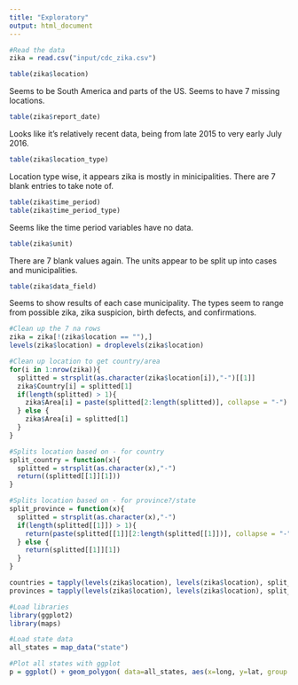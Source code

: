 ```yaml
---
title: "Exploratory"
output: html_document
---
```


```r
#Read the data
zika = read.csv("input/cdc_zika.csv")
```

```r
table(zika$location)
```
Seems to be South America and parts of the US. Seems to have 7 missing locations.

```r
table(zika$report_date)
```

Looks like it's relatively recent data, being from late 2015 to very early July 2016. 

```r
table(zika$location_type)
```
Location type wise, it appears zika is mostly in minicipalities. There are 7 blank entries to take note of.

```r
table(zika$time_period)
table(zika$time_period_type)
```
Seems like the time period variables have no data.

```r
table(zika$unit)
```
There are 7 blank values again. The units appear to be split up into cases and municipalities.

```r
table(zika$data_field)
```

Seems to show results of each case municipality. The types seem to range from possible zika, zika suspicion, birth defects, and confirmations.

```r
#Clean up the 7 na rows
zika = zika[!(zika$location == ""),]
levels(zika$location) = droplevels(zika$location)
```

```r
#Clean up location to get country/area
for(i in 1:nrow(zika)){
  splitted = strsplit(as.character(zika$location[i]),"-")[[1]]
  zika$Country[i] = splitted[1]
  if(length(splitted) > 1){
    zika$Area[i] = paste(splitted[2:length(splitted)], collapse = "-")
  } else {
    zika$Area[i] = splitted[1]
  }
}

#Splits location based on - for country
split_country = function(x){
  splitted = strsplit(as.character(x),"-")
  return((splitted[[1]][1]))
}

#Splits location based on - for province?/state
split_province = function(x){
  splitted = strsplit(as.character(x),"-")
  if(length(splitted[[1]]) > 1){
    return(paste(splitted[[1]][2:length(splitted[[1]])], collapse = "-"))
  } else {
    return(splitted[[1]][1])
  }
}

countries = tapply(levels(zika$location), levels(zika$location), split_country)
provinces = tapply(levels(zika$location), levels(zika$location), split_province)
```

```r
#Load libraries
library(ggplot2)
library(maps)

#Load state data
all_states = map_data("state")

#Plot all states with ggplot
p = ggplot() + geom_polygon( data=all_states, aes(x=long, y=lat, group = group),colour="white", fill="grey10" )

```